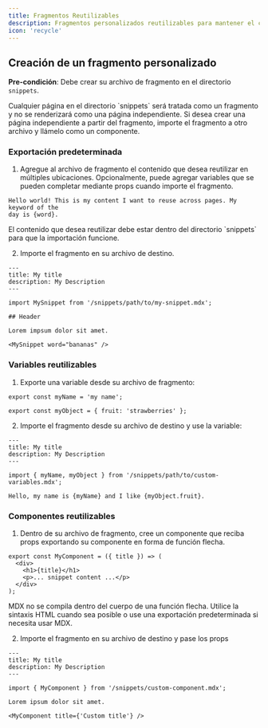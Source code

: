 ```yaml
---
title: Fragmentos Reutilizables
description: Fragmentos personalizados reutilizables para mantener el contenido sincronizado
icon: 'recycle'
---
```



<SnippetIntro />

## Creación de un fragmento personalizado

**Pre-condición**: Debe crear su archivo de fragmento en el directorio `snippets`.

<Note>
  Cualquier página en el directorio `snippets` será tratada como un fragmento y no
  se renderizará como una página independiente. Si desea crear una página independiente
  a partir del fragmento, importe el fragmento a otro archivo y llámelo como un
  componente.
</Note>

### Exportación predeterminada

1. Agregue al archivo de fragmento el contenido que desea reutilizar en múltiples
   ubicaciones. Opcionalmente, puede agregar variables que se pueden completar mediante props
   cuando importe el fragmento.

```mdx snippets/my-snippet.mdx
Hello world! This is my content I want to reuse across pages. My keyword of the
day is {word}.
```

<Warning>
  El contenido que desea reutilizar debe estar dentro del directorio `snippets`
  para que la importación funcione.
</Warning>

2. Importe el fragmento en su archivo de destino.

```mdx destination-file.mdx
---
title: My title
description: My Description
---

import MySnippet from '/snippets/path/to/my-snippet.mdx';

## Header

Lorem impsum dolor sit amet.

<MySnippet word="bananas" />
```

### Variables reutilizables

1. Exporte una variable desde su archivo de fragmento:

```mdx snippets/path/to/custom-variables.mdx
export const myName = 'my name';

export const myObject = { fruit: 'strawberries' };
```

2. Importe el fragmento desde su archivo de destino y use la variable:

```mdx destination-file.mdx
---
title: My title
description: My Description
---

import { myName, myObject } from '/snippets/path/to/custom-variables.mdx';

Hello, my name is {myName} and I like {myObject.fruit}.
```

### Componentes reutilizables

1. Dentro de su archivo de fragmento, cree un componente que reciba props exportando
   su componente en forma de función flecha.

```mdx snippets/custom-component.mdx
export const MyComponent = ({ title }) => (
  <div>
    <h1>{title}</h1>
    <p>... snippet content ...</p>
  </div>
);
```

<Warning>
  MDX no se compila dentro del cuerpo de una función flecha. Utilice la sintaxis HTML
  cuando sea posible o use una exportación predeterminada si necesita usar MDX.
</Warning>

2. Importe el fragmento en su archivo de destino y pase los props

```mdx destination-file.mdx
---
title: My title
description: My Description
---

import { MyComponent } from '/snippets/custom-component.mdx';

Lorem ipsum dolor sit amet.

<MyComponent title={'Custom title'} />
```